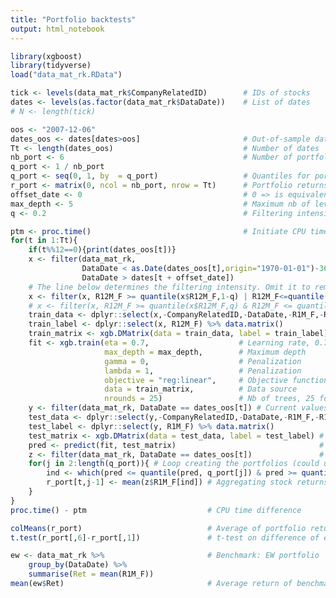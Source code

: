 ```yaml
---
title: "Portfolio backtests"
output: html_notebook
---
```


```r
library(xgboost)
library(tidyverse)
load("data_mat_rk.RData")

tick <- levels(data_mat_rk$CompanyRelatedID)        # IDs of stocks
dates <- levels(as.factor(data_mat_rk$DataDate))    # List of dates
# N <- length(tick)                   

oos <- "2007-12-06"
dates_oos <- dates[dates>oos]                       # Out-of-sample dates
Tt <- length(dates_oos)                             # Number of dates
nb_port <- 6                                        # Number of portfolios
q_port <- 1 / nb_port                     
q_port <- seq(0, 1, by  = q_port)                   # Quantiles for portfolio construction
r_port <- matrix(0, ncol = nb_port, nrow = Tt)      # Portfolio returns
offset_date <- 0                                    # 0 => is equivalent to 5 years
max_depth <- 5                                      # Maximum nb of levels for the trees
q <- 0.2                                            # Filtering intensity: be careful, inverses for bulk filter

ptm <- proc.time()                                  # Initiate CPU time
for(t in 1:Tt){
    if(t%%12==0){print(dates_oos[t])}
    x <- filter(data_mat_rk, 
                DataDate < as.Date(dates_oos[t],origin="1970-01-01")-365,  # No forward-looking bias!
                DataDate > dates[t + offset_date])                         # Rolling window
    # The line below determines the filtering intensity. Omit it to remove the filter.
    x <- filter(x, R12M_F >= quantile(x$R12M_F,1-q) | R12M_F<=quantile(x$R12M_F,q))      # Filtered data: extreme
    # x <- filter(x, R12M_F >= quantile(x$R12M_F,q) & R12M_F <= quantile(x$R12M_F,1-q))  # Filtered data: bulk
    train_data <- dplyr::select(x,-CompanyRelatedID,-DataDate,-R1M_F,-R12M_F) %>% data.matrix()
    train_label <- dplyr::select(x, R12M_F) %>% data.matrix()                            # Training label
    train_matrix <- xgb.DMatrix(data = train_data, label = train_label)                  # Full training data
    fit <- xgb.train(eta = 0.7,                    # Learning rate, 0.7 for light, 0.5 for intermed. 0.3 for deep
                     max_depth = max_depth,        # Maximum depth
                     gamma = 0,                    # Penalization
                     lambda = 1,                   # Penalization
                     objective = "reg:linear",     # Objective function
                     data = train_matrix,          # Data source
                     nrounds = 25)                 # Nb of trees, 25 for light, 50 for intermed., 100 for deep
    y <- filter(data_mat_rk, DataDate == dates_oos[t]) # Current values
    test_data <- dplyr::select(y,-CompanyRelatedID,-DataDate,-R1M_F,-R12M_F) %>% data.matrix()
    test_label <- dplyr::select(y, R1M_F) %>% data.matrix()          
    test_matrix <- xgb.DMatrix(data = test_data, label = test_label) # Full testing data
    pred <- predict(fit, test_matrix)                                # Prediction
    z <- filter(data_mat_rk, DataDate == dates_oos[t])               # Current data
    for(j in 2:length(q_port)){ # Loop creating the portfolios (could use quantcut)
        ind <- which(pred <= quantile(pred, q_port[j]) & pred >= quantile(pred,q_port[j-1]))
        r_port[t,j-1] <- mean(z$R1M_F[ind]) # Aggregating stock returns into portfolios
    }
}
proc.time() - ptm                           # CPU time difference

colMeans(r_port)                            # Average of portfolio returns
t.test(r_port[,6]-r_port[,1])               # t-test on difference of extreme portfolios

ew <- data_mat_rk %>%                       # Benchmark: EW portfolio
    group_by(DataDate) %>%
    summarise(Ret = mean(R1M_F))
mean(ew$Ret)                                # Average return of benchmark
```



